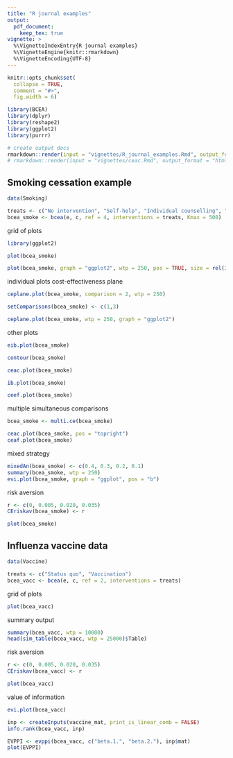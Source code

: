 ```yaml
---
title: "R journal examples"
output:
  pdf_document: 
    keep_tex: true
vignette: >
  %\VignetteIndexEntry{R journal examples}
  %\VignetteEngine{knitr::rmarkdown}
  %\VignetteEncoding{UTF-8}
---
```


<!-- these are taken directly from the BCEA book by G Baio -->

```r
knitr::opts_chunk$set(
  collapse = TRUE,
  comment = "#>",
  fig.width = 6)
```

```r
library(BCEA)
library(dplyr)
library(reshape2)
library(ggplot2)
library(purrr)
```


```r
# create output docs
rmarkdown::render(input = "vignettes/R_journal_examples.Rmd", output_format = "latex_document", output_dir = "vignettes")
# rmarkdown::render(input = "vignettes/ceac.Rmd", output_format = "html_document", output_dir = "vignettes")
```


## Smoking cessation example

```r
data(Smoking)

treats <- c("No intervention", "Self-help", "Individual counselling", "Group counselling")
bcea_smoke <- bcea(e, c, ref = 4, interventions = treats, Kmax = 500)
```

grid of plots

```r
library(ggplot2)

plot(bcea_smoke)

plot(bcea_smoke, graph = "ggplot2", wtp = 250, pos = TRUE, size = rel(2), ICER.size = 2)
```

individual plots
cost-effectiveness plane

```r
ceplane.plot(bcea_smoke, comparison = 2, wtp = 250)

setComparisons(bcea_smoke) <- c(1,3)

ceplane.plot(bcea_smoke, wtp = 250, graph = "ggplot2")
```

other plots

```r
eib.plot(bcea_smoke)

contour(bcea_smoke)

ceac.plot(bcea_smoke)

ib.plot(bcea_smoke)

ceef.plot(bcea_smoke)
```

multiple simultaneous comparisons

```r
bcea_smoke <- multi.ce(bcea_smoke)

ceac.plot(bcea_smoke, pos = "topright")
ceaf.plot(bcea_smoke)
```

mixed strategy

```r
mixedAn(bcea_smoke) <- c(0.4, 0.3, 0.2, 0.1)
summary(bcea_smoke, wtp = 250)
evi.plot(bcea_smoke, graph = "ggplot", pos = "b")
```

risk aversion

```r
r <- c(0, 0.005, 0.020, 0.035)
CEriskav(bcea_smoke) <- r

plot(bcea_smoke)
```


## Influenza vaccine data

```r
data(Vaccine)

treats <- c("Status quo", "Vaccination")
bcea_vacc <- bcea(e, c, ref = 2, interventions = treats)
```

grid of plots

```r
plot(bcea_vacc)
```

summary output

```r
summary(bcea_vacc, wtp = 10000)
head(sim_table(bcea_vacc, wtp = 25000)$Table)
```

risk aversion

```r
r <- c(0, 0.005, 0.020, 0.035)
CEriskav(bcea_vacc) <- r

plot(bcea_vacc)
```

value of information

```r
evi.plot(bcea_vacc)
```

```r
inp <- createInputs(vaccine_mat, print_is_linear_comb = FALSE)
info.rank(bcea_vacc, inp)
```

```r
EVPPI <- evppi(bcea_vacc, c("beta.1.", "beta.2."), inp$mat)
plot(EVPPI)
```



